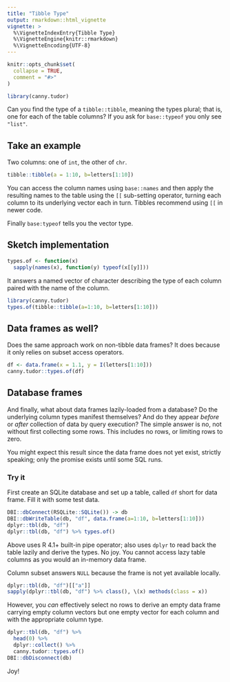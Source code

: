```yaml
---
title: "Tibble Type"
output: rmarkdown::html_vignette
vignette: >
  %\VignetteIndexEntry{Tibble Type}
  %\VignetteEngine{knitr::rmarkdown}
  %\VignetteEncoding{UTF-8}
---
```


```r
knitr::opts_chunk$set(
  collapse = TRUE,
  comment = "#>"
)
```

```r
library(canny.tudor)
```

Can you find the type of a `tibble::tibble`, meaning the types plural; that is,
one for each of the table columns? If you ask for `base::typeof` you only see
`"list"`.

## Take an example
Two columns: one of `int`, the other of `chr`.
```r
tibble::tibble(a = 1:10, b=letters[1:10])
```
You can access the column names using `base::names` and then apply the resulting
names to the table using the `[[` sub-setting operator, turning each column to
its underlying vector each in turn. Tibbles recommend using `[[` in newer code.

Finally `base:typeof` tells you the vector type.

## Sketch implementation
```r
types.of <- function(x)
  sapply(names(x), function(y) typeof(x[[y]]))
```
It answers a named vector of character describing the type of each column paired
with the name of the column.
```r
library(canny.tudor)
types.of(tibble::tibble(a=1:10, b=letters[1:10]))
```

## Data frames as well?
Does the same approach work on non-tibble data frames? It does because it only
relies on subset access operators.
```r
df <- data.frame(x = 1.1, y = I(letters[1:10]))
canny.tudor::types.of(df)
```

## Database frames
And finally, what about data frames lazily-loaded from a database? Do the
underlying column types manifest themselves? And do they appear _before_ or
_after_ collection of data by query execution? The simple answer is no, not
without first collecting some rows. This includes no rows, or limiting rows to
zero.

You might expect this result since the data frame does not yet exist, strictly
speaking; only the promise exists until some SQL runs.

### Try it
First create an SQLite database and set up a table, called `df` short for data
frame. Fill it with some test data.
```r
DBI::dbConnect(RSQLite::SQLite()) -> db
DBI::dbWriteTable(db, "df", data.frame(a=1:10, b=letters[1:10]))
dplyr::tbl(db, "df")
dplyr::tbl(db, "df") %>% types.of()
```
Above uses R 4.1+ built-in pipe operator; also uses `dplyr` to read back the
table lazily and derive the types. No joy. You cannot access lazy table columns
as you would an in-memory data frame.

Column subset answers `NULL` because the frame is not yet available locally.
```r
dplyr::tbl(db, "df")[["a"]]
sapply(dplyr::tbl(db, "df") %>% class(), \(x) methods(class = x))
```
However, you *can* effectively select no rows to derive an empty data frame
carrying empty column vectors but one empty vector for each column and with the
appropriate column type.
```r
dplyr::tbl(db, "df") %>%
  head(0) %>%
  dplyr::collect() %>%
  canny.tudor::types.of()
DBI::dbDisconnect(db)
```
Joy!
